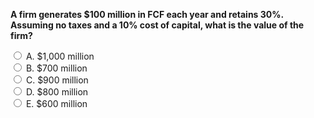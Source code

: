 ::: {.question-block}

<form onsubmit="event.preventDefault(); checkAnswer('module10_mcq_q97')" data-correct-answer="A">
<strong style="display: block;">A firm generates $100 million in FCF each year and retains 30%. Assuming no taxes and a 10% cost of capital, what is the value of the firm?</strong>

<label><input type="radio" name="module10_mcq_q97" value="A"> A. $1,000 million</label><br>
<label><input type="radio" name="module10_mcq_q97" value="B"> B. $700 million</label><br>
<label><input type="radio" name="module10_mcq_q97" value="C"> C. $900 million</label><br>
<label><input type="radio" name="module10_mcq_q97" value="D"> D. $800 million</label><br>
<label><input type="radio" name="module10_mcq_q97" value="E"> E. $600 million</label><br>
</form>

<div id="feedback-module10_mcq_q97" class="feedback" data-status="" style="display:none;">
✅ A is correct. With constant $FCF = 100M$, $V = FCF / r = 100 / 0.10 = 1,000M$. Retention doesn’t affect valuation if no taxes or growth.
</div>

:::
